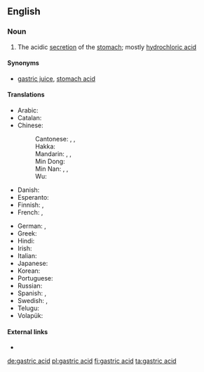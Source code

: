==English==

===Noun===
{{en-noun|head=[[gastric]] [[acid]]|-}}

# {{lb|en|biochemistry}} The acidic [[secretion]] of the [[stomach]]; mostly [[hydrochloric acid]]

====Synonyms====
* [[gastric juice]], [[stomach acid]]

====Translations====
{{trans-top|acidic secretion of the stomach}}
* Arabic: {{t|ar|عُصَارَة هَضْمِيَّة|f|tr=ʿuṣāra haḍmiya}}
* Catalan: {{t|ca|àcid gàstric|m}}
* Chinese:
*: Cantonese: {{t|yue|胃酸|tr=wai6 syun1|sc=Hani}}, {{t|yue|胃液|tr=wai6 jik6|sc=Hani}}, {{t|yue|胃汁|tr=wai6 zap1|sc=Hani}}
*: Hakka: {{t|hak|胃酸|tr=vi-sôn|sc=Hani}}
*: Mandarin: {{t+|cmn|胃酸|tr=wèisuān|sc=Hani}}, {{t+|cmn|胃液|tr=wèiyè|sc=Hani}}, {{t|cmn|胃汁|tr=wèizhī|sc=Hani}}
*: Min Dong: {{t|cdo|胃酸|tr=ôi-sŏng|sc=Hani}}
*: Min Nan: {{t+|nan|刺酸|tr=chhiah-sng|sc=Hani}}, {{t|nan|胃酸|tr=ūi-sng|sc=Hani}}, {{t|nan|胃液|tr=ūi-e̍k|sc=Hani}}
*: Wu: {{t|wuu|胃酸|tr=3hhue soe|sc=Hani}}
* Danish: {{t|da|mavesaft|c}}
* Esperanto: {{t|eo|stomaksuko}}
* Finnish: {{t|fi|mahaneste}}, {{t|fi|vatsahappo}}
* French: {{t|fr|acide gastrique|m}}, {{t|fr|suc gastrique|m}}
{{trans-mid}}
* German: {{t+|de|Magensäure|f}}, {{t+|de|Magensaft|m}}
* Greek: {{t|el|[[γαστρικός|γαστρικό]] [[οξύ]]|n}}
* Hindi: {{t-needed|hi}}
* Irish: {{t|ga|aigéad goile|m}}
* Italian: {{t|it|succo gastrico|m}}
* Japanese: {{t+|ja|胃酸|tr=いさん, isan|sc=Jpan}}
* Korean: {{t-needed|ko}}
* Portuguese: {{t|pt|ácido gástrico|m}}
* Russian: {{t+|ru|желу́дочный сок|m}}
* Spanish: {{t|es|ácido gástrico|m}}, {{t|es|jugo gástrico|m}}
* Swedish: {{t+|sv|magsyra|c}}, {{t+|sv|magsaft|c}}
* Telugu: {{t|te|జీర్ణరసము}}
* Volapük: {{t|vo|stomägavaet}}
{{trans-bottom}}

====External links====
* {{pedialite}}

[[de:gastric acid]]
[[pl:gastric acid]]
[[fi:gastric acid]]
[[ta:gastric acid]]